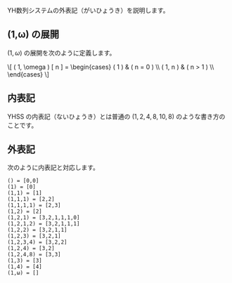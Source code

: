YH数列システムの外表記（がいひょうき）を説明します。

== (1,ω) の展開 ==

\( ( 1, \omega ) \) の展開を次のように定義します。

<nowiki>\[
  ( 1, \omega ) [ n ] = \begin{cases}
    ( 1 )    & ( n = 0 ) \\
    ( 1, n ) & ( n > 1 ) \\
  \end{cases}
\]</nowiki>

== 内表記 ==

YHSS の内表記（ないひょうき）とは普通の \( ( 1, 2, 4, 8, 10, 8 ) \) のような書き方のことです。

== 外表記 ==

次のように内表記と対応します。

<pre>
() = [0,0]
(1) = [0]
(1,1) = [1]
(1,1,1) = [2,2]
(1,1,1,1) = [2,3]
(1,2) = [2]
(1,2,1) = [3,2,1,1,1,0]
(1,2,1,2) = [3,2,1,1,1]
(1,2,2) = [3,2,1,1]
(1,2,3) = [3,2,1]
(1,2,3,4) = [3,2,2]
(1,2,4) = [3,2]
(1,2,4,8) = [3,3]
(1,3) = [3]
(1,4) = [4]
(1,ω) = []
</pre>
